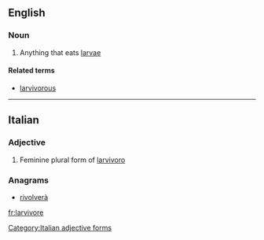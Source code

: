 ==English==

===Noun===
{{en-noun}}

# {{context|biology|lang=en}} Anything that eats [[larva]]e

====Related terms====
* [[larvivorous]]

----
==Italian==

===Adjective===
{{head|it}} {{g|f}}

# Feminine plural form of [[larvivoro]]

===Anagrams===
* [[rivolverà#Italian|rivolverà]]

[[Category:Italian adjective forms]]

[[fr:larvivore]]